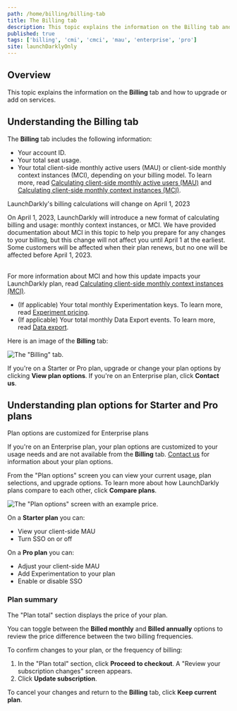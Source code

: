 ```yaml
---
path: /home/billing/billing-tab
title: The Billing tab
description: This topic explains the information on the Billing tab and how to upgrade or add on services.
published: true
tags: ['billing', 'cmi', 'cmci', 'mau', 'enterprise', 'pro']
site: launchDarklyOnly
---
```


## Overview

This topic explains the information on the **Billing** tab and how to upgrade or add on services.

## Understanding the Billing tab

The **Billing** tab includes the following information:

- Your account ID.
- Your total seat usage.
- Your total client-side monthly active users (MAU) or client-side monthly context instances (MCI), depending on your billing model. To learn more, read [Calculating client-side monthly active users (MAU)](/home/billing/usage-metrics#calculating-client-side-monthly-active-users-mau) and [Calculating client-side monthly context instances (MCI)](/home/billing/usage-metrics#starting-april-1-2023-calculating-client-side-monthly-context-instances-mci).

<Callout intent="info">
<CalloutTitle>LaunchDarkly's billing calculations will change on April 1, 2023</CalloutTitle>
<CalloutDescription>

On April 1, 2023, LaunchDarkly will introduce a new format of calculating billing and usage: monthly context instances, or MCI. We have provided documentation about MCI in this topic to help you prepare for any changes to your billing, but this change will not affect you until April 1 at the earliest. Some customers will be affected when their plan renews, but no one will be affected before April 1, 2023.<br /><br />

For more information about MCI and how this update impacts your LaunchDarkly plan, read <a href="#starting-april-1-2023-calculating-client-side-monthly-context-instances-mci">Calculating client-side monthly context instances (MCI)</a>.

</CalloutDescription>
</Callout>

- (If applicable) Your total monthly Experimentation keys. To learn more, read [Experiment pricing](/home/about-experimentation#experiment-pricing).
- (If applicable) Your total monthly Data Export events. To learn more, read [Data export](/home/data-export).

Here is an image of the **Billing** tab:

![The "Billing" tab.](settings-billing.png)
<!-- cSpell:disable TKTK might need updating if UI is changed to say MCI instead of MAU sc188760 cSpell:enable -->

If you're on a Starter or Pro plan, upgrade or change your plan options by clicking **View plan options**. If you're on an Enterprise plan, click **Contact us**.

## Understanding plan options for Starter and Pro plans

<Callout intent="info">
  <CalloutTitle>Plan options are customized for Enterprise plans</CalloutTitle>
  <CalloutDescription>

  If you're on an Enterprise plan, your plan options are customized to your usage needs and are not available from the **Billing** tab. [Contact us](https://launchdarkly.com/contact-sales/) for information about your plan options.

  </CalloutDescription>
</Callout>

From the "Plan options" screen you can view your current usage, plan selections, and upgrade options.
To learn more about how LaunchDarkly plans compare to each other, click **Compare plans**.

![The "Plan options" screen with an example price.](plan-options.png)

On a **Starter plan** you can:

- View your client-side MAU
- Turn SSO on or off

On a **Pro plan** you can:

- Adjust your client-side MAU
- Add Experimentation to your plan
- Enable or disable SSO

### Plan summary

The "Plan total" section displays the price of your plan.

You can toggle between the **Billed monthly** and **Billed annually** options to review the price difference between the two billing frequencies.

To confirm changes to your plan, or the frequency of billing:

1. In the "Plan total" section, click **Proceed to checkout**. A "Review your subscription changes" screen appears.
2. Click **Update subscription**.

To cancel your changes and return to the **Billing** tab, click **Keep current plan**.

